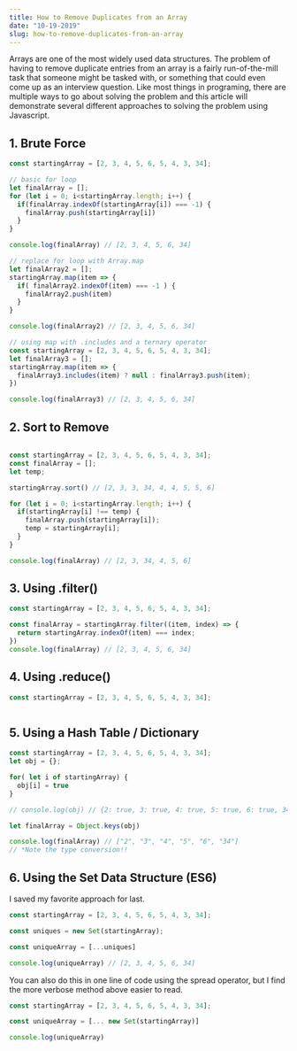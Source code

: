 ```yaml
---
title: How to Remove Duplicates from an Array
date: "10-19-2019"
slug: how-to-remove-duplicates-from-an-array
---
```


Arrays are one of the most widely used data structures. The problem of having to remove duplicate entries from an array is a fairly run-of-the-mill task that someone might be tasked with, or something that could even come up as an interview question. Like most things in programing, there are multiple ways to go about solving the problem and this article will demonstrate several different approaches to solving the problem using Javascript.

## 1. Brute Force

```Javascript
const startingArray = [2, 3, 4, 5, 6, 5, 4, 3, 34];

// basic for loop
let finalArray = [];
for (let i = 0; i<startingArray.length; i++) {
  if(finalArray.indexOf(startingArray[i]) === -1) {
    finalArray.push(startingArray[i])
  }
}

console.log(finalArray) // [2, 3, 4, 5, 6, 34]

// replace for loop with Array.map
let finalArray2 = [];
startingArray.map(item => {
  if( finalArray2.indexOf(item) === -1 ) {
    finalArray2.push(item)
  }
}

console.log(finalArray2) // [2, 3, 4, 5, 6, 34]

// using map with .includes and a ternary operator
const startingArray = [2, 3, 4, 5, 6, 5, 4, 3, 34];
let finalArray3 = [];
startingArray.map(item => {
  finalArray3.includes(item) ? null : finalArray3.push(item);
})

console.log(finalArray3) // [2, 3, 4, 5, 6, 34]
```

## 2. Sort to Remove

```Javascript

const startingArray = [2, 3, 4, 5, 6, 5, 4, 3, 34];
const finalArray = [];
let temp;

startingArray.sort() // [2, 3, 3, 34, 4, 4, 5, 5, 6]

for (let i = 0; i<startingArray.length; i++) {
  if(startingArray[i] !== temp) {
    finalArray.push(startingArray[i]);
    temp = startingArray[i];
  }
}

console.log(finalArray) // [2, 3, 34, 4, 5, 6]
```

## 3. Using .filter()

```Javascript
const startingArray = [2, 3, 4, 5, 6, 5, 4, 3, 34];

const finalArray = startingArray.filter((item, index) => {
  return startingArray.indexOf(item) === index;
})
console.log(finalArray) // [2, 3, 4, 5, 6, 34]

```

## 4. Using .reduce()

```Javascript
const startingArray = [2, 3, 4, 5, 6, 5, 4, 3, 34];



```

## 5. Using a Hash Table / Dictionary

```Javascript
const startingArray = [2, 3, 4, 5, 6, 5, 4, 3, 34];
let obj = {};

for( let i of startingArray) {
  obj[i] = true
}

// console.log(obj) // {2: true, 3: true, 4: true, 5: true, 6: true, 34: true}

let finalArray = Object.keys(obj)

console.log(finalArray) // ["2", "3", "4", "5", "6", "34"]
// *Note the type conversion!!
```

## 6. Using the Set Data Structure (ES6)

I saved my favorite approach for last.

```Javascript
const startingArray = [2, 3, 4, 5, 6, 5, 4, 3, 34];

const uniques = new Set(startingArray);

const uniqueArray = [...uniques]

console.log(uniqueArray) // [2, 3, 4, 5, 6, 34]
```

You can also do this in one line of code using the spread operator, but I find the more verbose method above easier to read.

```Javascript
const startingArray = [2, 3, 4, 5, 6, 5, 4, 3, 34];

const uniqueArray = [... new Set(startingArray)]

console.log(uniqueArray)
```
